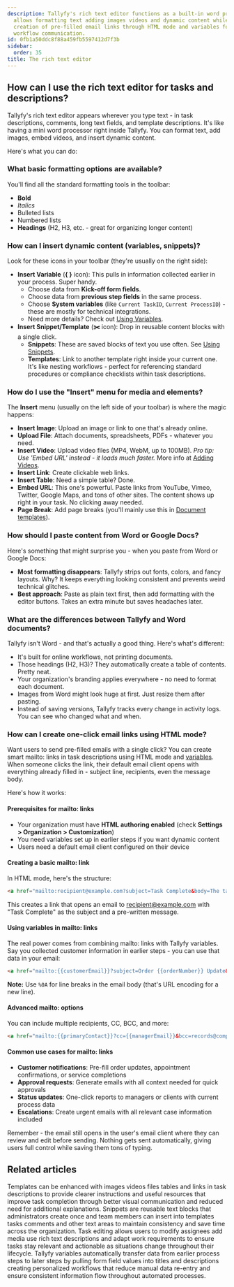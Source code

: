 ```yaml
---
description: Tallyfy's rich text editor functions as a built-in word processor that
  allows formatting text adding images videos and dynamic content while enabling the
  creation of pre-filled email links through HTML mode and variables for streamlined
  workflow communication.
id: 0fb1a50ddc8f88a459fb5597412d7f3b
sidebar:
  order: 35
title: The rich text editor
---
```


## How can I use the rich text editor for tasks and descriptions?

Tallyfy's rich text editor appears wherever you type text - in task descriptions, comments, long text fields, and template descriptions. It's like having a mini word processor right inside Tallyfy. You can format text, add images, embed videos, and insert dynamic content.

Here's what you can do:

### What basic formatting options are available?

You'll find all the standard formatting tools in the toolbar:
*   **Bold**
*   *Italics*
*   Bulleted lists
*   Numbered lists
*   **Headings** (H2, H3, etc. - great for organizing longer content)

### How can I insert dynamic content (variables, snippets)?

Look for these icons in your toolbar (they're usually on the right side):

*   **Insert Variable** (**{ }** icon): This pulls in information collected earlier in your process. Super handy.
    *   Choose data from **Kick-off form fields**.
    *   Choose data from **previous step fields** in the same process.
    *   Choose **System variables** (like `Current TaskID`, `Current ProcessID`) - these are mostly for technical integrations.
    *   Need more details? Check out [Using Variables](/products/pro/documenting/templates/variables/how-can-i-use-insert-variables-in-tallyfy/).
*   **Insert Snippet/Template** (**✂️** icon): Drop in reusable content blocks with a single click.
    *   **Snippets**: These are saved blocks of text you use often. See [Using Snippets](/products/pro/documenting/templates/snippets/how-can-i-use-snippets-to-simplify-workflow-in-tallyfy/).
    *   **Templates**: Link to another template right inside your current one. It's like nesting workflows - perfect for referencing standard procedures or compliance checklists within task descriptions.

### How do I use the "Insert" menu for media and elements?

The **Insert** menu (usually on the left side of your toolbar) is where the magic happens:

*   **Insert Image**: Upload an image or link to one that's already online.
*   **Upload File**: Attach documents, spreadsheets, PDFs - whatever you need.
*   **Insert Video**: Upload video files (MP4, WebM, up to 100MB). *Pro tip: Use 'Embed URL' instead - it loads much faster.* More info at [Adding Videos](/products/pro/tracking-and-tasks/tasks/edit-task/how-can-i-add-videos-to-my-tallyfy-process/).
*   **Insert Link**: Create clickable web links.
*   **Insert Table**: Need a simple table? Done.
*   **Embed URL**: This one's powerful. Paste links from YouTube, Vimeo, Twitter, Google Maps, and tons of other sites. The content shows up right in your task. No clicking away needed.
*   **Page Break**: Add page breaks (you'll mainly use this in [Document templates](/products/pro/documenting/documents/)).

### How should I paste content from Word or Google Docs?

Here's something that might surprise you - when you paste from Word or Google Docs:

*   **Most formatting disappears**: Tallyfy strips out fonts, colors, and fancy layouts. Why? It keeps everything looking consistent and prevents weird technical glitches.
*   **Best approach**: Paste as plain text first, then add formatting with the editor buttons. Takes an extra minute but saves headaches later.

### What are the differences between Tallyfy and Word documents?

Tallyfy isn't Word - and that's actually a good thing. Here's what's different:

*   It's built for online workflows, not printing documents.
*   Those headings (H2, H3)? They automatically create a table of contents. Pretty neat.
*   Your organization's branding applies everywhere - no need to format each document.
*   Images from Word might look huge at first. Just resize them after pasting.
*   Instead of saving versions, Tallyfy tracks every change in activity logs. You can see who changed what and when.

### How can I create one-click email links using HTML mode?

Want users to send pre-filled emails with a single click? You can create smart mailto: links in task descriptions using HTML mode and [variables](/products/pro/documenting/templates/variables/). When someone clicks the link, their default email client opens with everything already filled in - subject line, recipients, even the message body.

Here's how it works:

#### Prerequisites for mailto: links
- Your organization must have **HTML authoring enabled** (check **Settings > Organization > Customization**)
- You need variables set up in earlier steps if you want dynamic content
- Users need a default email client configured on their device

#### Creating a basic mailto: link

In HTML mode, here's the structure:
```html
<a href="mailto:recipient@example.com?subject=Task Complete&body=The task has been completed.">Click to send status email</a>
```

This creates a link that opens an email to recipient@example.com with "Task Complete" as the subject and a pre-written message.

#### Using variables in mailto: links

The real power comes from combining mailto: links with Tallyfy variables. Say you collected customer information in earlier steps - you can use that data in your email:

```html
<a href="mailto:{{customerEmail}}?subject=Order {{orderNumber}} Update&body=Hi {{customerName}},%0A%0AYour order {{orderNumber}} is ready for pickup.%0A%0ABest regards,%0A{{assigneeName}}">Email customer about order</a>
```

**Note:** Use `%0A` for line breaks in the email body (that's URL encoding for a new line).

#### Advanced mailto: options

You can include multiple recipients, CC, BCC, and more:

```html
<a href="mailto:{{primaryContact}}?cc={{managerEmail}}&bcc=records@company.com&subject=Project {{projectName}} - Approval Needed&body=Please review and approve the attached deliverables for {{projectName}}.">Request approval</a>
```

#### Common use cases for mailto: links

- **Customer notifications**: Pre-fill order updates, appointment confirmations, or service completions
- **Approval requests**: Generate emails with all context needed for quick approvals  
- **Status updates**: One-click reports to managers or clients with current process data
- **Escalations**: Create urgent emails with all relevant case information included

Remember - the email still opens in the user's email client where they can review and edit before sending. Nothing gets sent automatically, giving users full control while saving them tons of typing.


## Related articles
<CardGrid>
<LinkTitleCard header="<b>Templates > Insert media</b>" href="/products/pro/documenting/templates/insert-media/" > Templates can be enhanced with images videos files tables and links in task descriptions to provide clearer instructions and useful resources that improve task completion through better visual communication and reduced need for additional explanations. </LinkTitleCard>
<LinkTitleCard header="<b>Snippets > Use snippets</b>" href="/products/pro/documenting/templates/snippets/how-can-i-use-snippets-to-simplify-workflow-in-tallyfy/" > Snippets are reusable text blocks that administrators create once and team members can insert into templates tasks comments and other text areas to maintain consistency and save time across the organization. </LinkTitleCard>
<LinkTitleCard header="<b>Tasks > Edit tasks</b>" href="/products/pro/tracking-and-tasks/tasks/edit-task/" > Task editing allows users to modify assignees add media use rich text descriptions and adapt work requirements to ensure tasks stay relevant and actionable as situations change throughout their lifecycle. </LinkTitleCard>
<LinkTitleCard header="<b>Variables > Insert variables</b>" href="/products/pro/documenting/templates/variables/how-can-i-use-insert-variables-in-tallyfy/" > Tallyfy variables automatically transfer data from earlier process steps to later steps by pulling form field values into titles and descriptions creating personalized workflows that reduce manual data re-entry and ensure consistent information flow throughout automated processes. </LinkTitleCard>
</CardGrid>